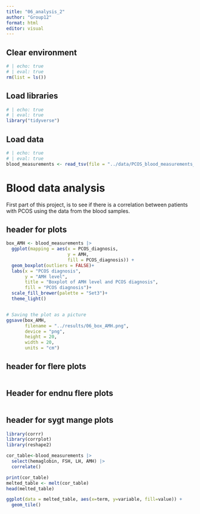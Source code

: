 ```yaml
---
title: "06_analysis_2"
author: "Group12"
format: html
editor: visual
---
```


## 

## Clear environment

```r
# | echo: true 
# | eval: true  
rm(list = ls())
```

## Load libraries

```r
# | echo: true 
# | eval: true  
library("tidyverse")
```

## Load data

```r
# | echo: true 
# | eval: true  
blood_measurements <- read_tsv(file = "../data/PCOS_blood_measurements_aug.tsv") 
```

# Blood data analysis

First part of this project, is to see if there is a correlation between patients with PCOS using the data from the blood samples.

## header for plots

```r
box_AMH <- blood_measurements |> 
  ggplot(mapping = aes(x = PCOS_diagnosis,
                       y = AMH,
                       fill = PCOS_diagnosis)) + 
  geom_boxplot(outliers = FALSE)+
  labs(x = "PCOS diagnosis", 
       y = "AMH level",
       title = "Boxplot of AMH level and PCOS diagnosis",
       fill = "PCOS diagnosis")+
  scale_fill_brewer(palette = "Set3")+
  theme_light()


# Saving the plot as a picture
ggsave(box_AMH,
       filename = "../results/06_box_AMH.png",
       device = "png",
       height = 20,
       width = 20,
       units = "cm")
```

## header for flere plots

```r

```

## Header for endnu flere plots

```r

```

## header for sygt mange plots

```r

library(corrr)
library(corrplot)
library(reshape2)

cor_table<-blood_measurements |>  
  select(hemaglobin, FSH, LH, AMH) |>  
  correlate()

print(cor_table)
melted_table <- melt(cor_table)
head(melted_table)

ggplot(data = melted_table, aes(x=term, y=variable, fill=value)) + 
  geom_tile()
```
